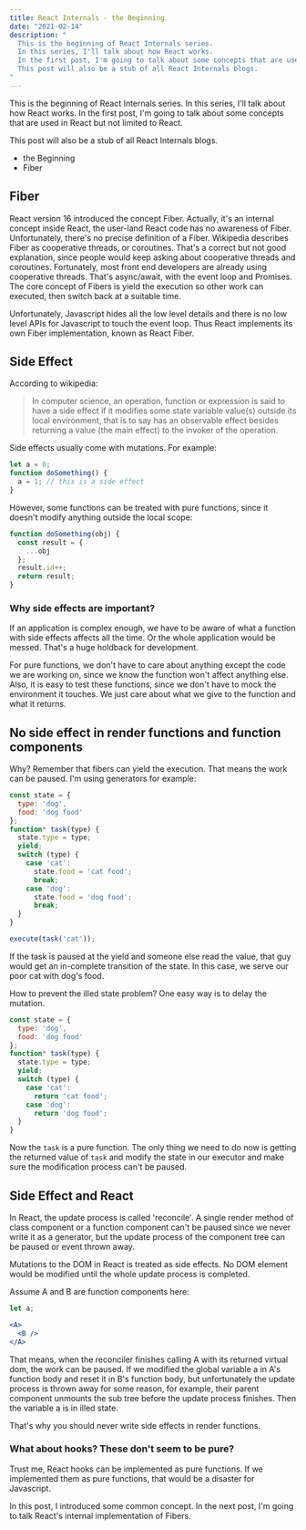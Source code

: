 ```yaml
---
title: React Internals - the Beginning
date: "2021-02-14"
description: "
  This is the beginning of React Internals series.
  In this series, I'll talk about how React works.
  In the first post, I'm going to talk about some concepts that are used in React but not limited to React.
  This post will also be a stub of all React Internals blogs.
"
---
```


This is the beginning of React Internals series. In this series, I'll talk about how React works.
In the first post, I'm going to talk about some concepts that are used in React but not limited to React.


This post will also be a stub of all React Internals blogs.
* the Beginning
* <Link to="/react-internals-fiber">Fiber</Link>

## Fiber
React version 16 introduced the concept Fiber. Actually, it's an internal concept inside React, the user-land React code
has no awareness of Fiber. Unfortunately, there's no precise definition of a Fiber. Wikipedia describes Fiber as cooperative
threads, or coroutines. That's a correct but not good explanation, since people would keep asking about cooperative
threads and coroutines.
Fortunately, most front end developers are already using cooperative threads. That's async/await, with the event loop and
Promises. The core concept of Fibers is yield the execution so other work can executed, then switch back at a suitable time.

Unfortunately, Javascript hides all the low level details and there is no low level APIs for Javascript to touch the event
loop. Thus React implements its own Fiber implementation, known as React Fiber.

## Side Effect
According to wikipedia:
> In computer science, an operation, function or expression is said to have a side effect if it modifies some state
> variable value(s) outside its local environment,
> that is to say has an observable effect besides returning a value (the main effect) to the invoker of the operation.

Side effects usually come with mutations. For example:
```js
let a = 0;
function doSomething() {
  a = 1; // this is a side effect
}
```
However, some functions can be treated with pure functions, since it doesn't modify anything outside the local scope:
```js
function doSomething(obj) {
  const result = {
    ...obj
  };
  result.id++;
  return result;
}
```

### Why side effects are important?
If an application is complex enough, we have to be aware of what a function with side effects affects all the time.
Or the whole application would be messed. That's a huge holdback for development.

For pure functions, we don't have to care about anything except the code we are working on, since we know the
function won't affect anything else. Also, it is easy to test these functions, since we don't have to mock the environment
it touches. We just care about what we give to the function and what it returns.

## No side effect in render functions and function components
Why? Remember that fibers can yield the execution. That means the work can be paused.
I'm using generators for example:
```js
const state = {
  type: 'dog',
  food: 'dog food'
};
function* task(type) {
  state.type = type;
  yield;
  switch (type) {
    case 'cat':
      state.food = 'cat food';
      break;
    case 'dog':
      state.food = 'dog food';
      break;
  }
}

execute(task('cat'));
```
If the task is paused at the yield and someone else read the value, that guy would get an in-complete transition of the state.
In this case, we serve our poor cat with dog's food.

How to prevent the illed state problem? One easy way is to delay the mutation.
```js
const state = {
  type: 'dog',
  food: 'dog food'
};
function* task(type) {
  state.type = type;
  yield;
  switch (type) {
    case 'cat':
      return 'cat food';
    case 'dog':
      return 'dog food';
  }
}
```
Now the `task` is a pure function. The only thing we need to do now is getting the returned value of `task` and modify
the state in our executor and make sure the modification process can't be paused.

## Side Effect and React
In React, the update process is called 'reconcile'. A single render method of class component or a function component
can't be paused since we never write it as a generator, but the update process of the component tree can be paused or
event thrown away.

Mutations to the DOM in React is treated as side effects. No DOM element would be modified until the whole update process
is completed.

Assume A and B are function components here:
```jsx
let a;

<A>
  <B />
</A>
```
That means, when the reconciler finishes calling A with its returned virtual dom, the work can be paused.
If we modified the global variable a in A's function body and reset it in B's function body, but unfortunately the update
process is thrown away for some reason, for example, their parent component unmounts the sub tree before the update process
finishes. Then the variable a is in illed state.

That's why you should never write side effects in render functions.

### What about hooks? These don't seem to be pure?
Trust me, React hooks can be implemented as pure functions. If we implemented them as pure functions, that would be
a disaster for Javascript.

In this post, I introduced some common concept. In the next post, I'm going to talk React's internal implementation of Fibers.
